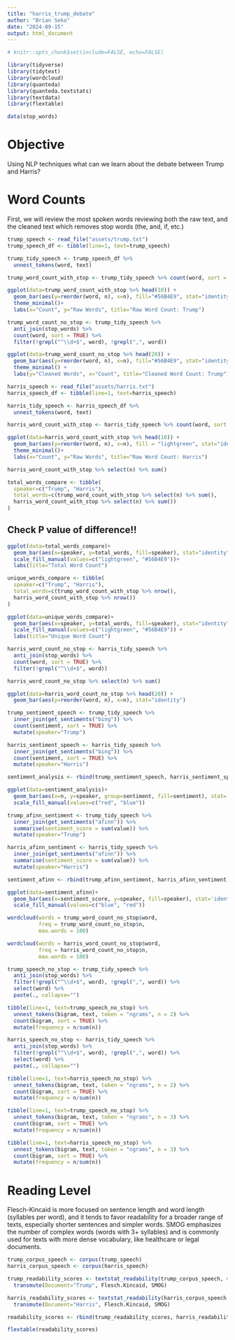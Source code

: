 ```yaml
---
title: "harris_trump_debate"
author: "Brian Seko"
date: "2024-09-15"
output: html_document
---
```


```r

# knitr::opts_chunk$set(include=FALSE, echo=FALSE)

library(tidyverse)
library(tidytext)
library(wordcloud)
library(quanteda)
library(quanteda.textstats)
library(textdata)
library(flextable)

data(stop_words)
```

# Objective

Using NLP techniques what can we learn about the debate between Trump and Harris?

# Word Counts

First, we will review the most spoken words reviewing both the raw text, and the cleaned text which removes stop words (the, and, if, etc.)

```r
trump_speech <- read_file("assets/trump.txt")
trump_speech_df <- tibble(line=1, text=trump_speech)

trump_tidy_speech <- trump_speech_df %>%
  unnest_tokens(word, text)

trump_word_count_with_stop <- trump_tidy_speech %>% count(word, sort = TRUE)

ggplot(data=trump_word_count_with_stop %>% head(10)) +
  geom_bar(aes(y=reorder(word, n), x=n), fill="#56B4E9", stat="identity")+
  theme_minimal()+
  labs(x="Count", y="Raw Words", title="Raw Word Count: Trump")
```
```r
trump_word_count_no_stop <- trump_tidy_speech %>%
  anti_join(stop_words) %>%
  count(word, sort = TRUE) %>% 
  filter(!grepl("^\\d+$", word), !grepl(",", word))

ggplot(data=trump_word_count_no_stop %>% head(20)) +
  geom_bar(aes(y=reorder(word, n), x=n), fill="#56B4E9", stat="identity")+
  theme_minimal() +
  labs(y="Cleaned Words", x="Count", title="Cleaned Word Count: Trump")
```

```r
harris_speech <- read_file("assets/harris.txt")
harris_speech_df <- tibble(line=1, text=harris_speech)

harris_tidy_speech <- harris_speech_df %>%
  unnest_tokens(word, text)

harris_word_count_with_stop <- harris_tidy_speech %>% count(word, sort = TRUE)

ggplot(data=harris_word_count_with_stop %>% head(10)) +
  geom_bar(aes(y=reorder(word, n), x=n), fill = "lightgreen", stat="identity")+
  theme_minimal()+
  labs(x="Count", y="Raw Words", title="Raw Word Count: Harris")
```

```r
harris_word_count_with_stop %>% select(n) %>% sum()
```

```r
total_words_compare <- tibble(
  speaker=c("Trump", "Harris"),
  total_words=c(trump_word_count_with_stop %>% select(n) %>% sum(),
  harris_word_count_with_stop %>% select(n) %>% sum())
)
```

## Check P value of difference!!


```r
ggplot(data=total_words_compare)+
  geom_bar(aes(x=speaker, y=total_words, fill=speaker), stat="identity")+
  scale_fill_manual(values=c("lightgreen", "#56B4E9"))+
  labs(title="Total Word Count")
```

```r
unique_words_compare <- tibble(
  speaker=c("Trump", "Harris"),
  total_words=c(trump_word_count_with_stop %>% nrow(),
  harris_word_count_with_stop %>% nrow())
)

ggplot(data=unique_words_compare)+
  geom_bar(aes(x=speaker, y=total_words, fill=speaker), stat="identity")+
  scale_fill_manual(values=c("lightgreen", "#56B4E9")) +
  labs(title="Unique Word Count")
```


```r
harris_word_count_no_stop <- harris_tidy_speech %>%
  anti_join(stop_words) %>%
  count(word, sort = TRUE) %>% 
  filter(!grepl("^\\d+$", word))

harris_word_count_no_stop %>% select(n) %>% sum()

ggplot(data=harris_word_count_no_stop %>% head(20)) +
  geom_bar(aes(y=reorder(word, n), x=n), stat="identity")
```
```r
trump_sentiment_speech <- trump_tidy_speech %>%
  inner_join(get_sentiments("bing")) %>%
  count(sentiment, sort = TRUE) %>% 
  mutate(speaker="Trump")

harris_sentiment_speech <- harris_tidy_speech %>%
  inner_join(get_sentiments("bing")) %>%
  count(sentiment, sort = TRUE) %>% 
  mutate(speaker="Harris")

sentiment_analysis <- rbind(trump_sentiment_speech, harris_sentiment_speech)

ggplot(data=sentiment_analysis)+
  geom_bar(aes(x=n, y=speaker, group=sentiment, fill=sentiment), stat='identity', position='dodge')+
  scale_fill_manual(values=c("red", "blue"))

```

```r
trump_afinn_sentiment <- trump_tidy_speech %>%
  inner_join(get_sentiments("afinn")) %>%
  summarise(sentiment_score = sum(value)) %>% 
  mutate(speaker="Trump")

harris_afinn_sentiment <- harris_tidy_speech %>%
  inner_join(get_sentiments("afinn")) %>%
  summarise(sentiment_score = sum(value)) %>% 
  mutate(speaker="Harris")

sentiment_afinn <- rbind(trump_afinn_sentiment, harris_afinn_sentiment)

ggplot(data=sentiment_afinn)+
  geom_bar(aes(x=sentiment_score, y=speaker, fill=speaker), stat='identity')+
  scale_fill_manual(values=c("blue", "red"))
```

```r
wordcloud(words = trump_word_count_no_stop$word, 
          freq = trump_word_count_no_stop$n, 
          max.words = 100)
```

```r
wordcloud(words = harris_word_count_no_stop$word, 
          freq = harris_word_count_no_stop$n, 
          max.words = 100)
```

```r
trump_speech_no_stop <- trump_tidy_speech %>%
  anti_join(stop_words) %>% 
  filter(!grepl("^\\d+$", word), !grepl(",", word)) %>% 
  select(word) %>% 
  paste(., collapse="")

tibble(line=1, text=trump_speech_no_stop) %>%
  unnest_tokens(bigram, text, token = "ngrams", n = 2) %>%
  count(bigram, sort = TRUE) %>% 
  mutate(frequency = n/sum(n))
```


```r
harris_speech_no_stop <- harris_tidy_speech %>%
  anti_join(stop_words) %>% 
  filter(!grepl("^\\d+$", word), !grepl(",", word)) %>% 
  select(word) %>% 
  paste(., collapse="")

tibble(line=1, text=harris_speech_no_stop) %>%
  unnest_tokens(bigram, text, token = "ngrams", n = 2) %>%
  count(bigram, sort = TRUE) %>% 
  mutate(frequency = n/sum(n))
```

```r
tibble(line=1, text=trump_speech_no_stop) %>%
  unnest_tokens(bigram, text, token = "ngrams", n = 3) %>%
  count(bigram, sort = TRUE) %>% 
  mutate(frequency = n/sum(n))
```

```r
tibble(line=1, text=harris_speech_no_stop) %>%
  unnest_tokens(bigram, text, token = "ngrams", n = 3) %>%
  count(bigram, sort = TRUE) %>% 
  mutate(frequency = n/sum(n))
```
# Reading Level

Flesch-Kincaid is more focused on sentence length and word length (syllables per word), and it tends to favor readability for a broader range of texts, especially shorter sentences and simpler words.
SMOG emphasizes the number of complex words (words with 3+ syllables) and is commonly used for texts with more dense vocabulary, like healthcare or legal documents.

```r
trump_corpus_speech <- corpus(trump_speech)
harris_corpus_speech <- corpus(harris_speech)

trump_readability_scores <- textstat_readability(trump_corpus_speech, measure = c("Flesch.Kincaid", "SMOG")) %>% 
  transmute(Document="Trump", Flesch.Kincaid, SMOG)

harris_readability_scores <- textstat_readability(harris_corpus_speech, measure = c("Flesch.Kincaid", "SMOG")) %>% 
  transmute(Document="Harris", Flesch.Kincaid, SMOG)

readability_scores <- rbind(trump_readability_scores, harris_readability_scores)

flextable(readability_scores)
```

